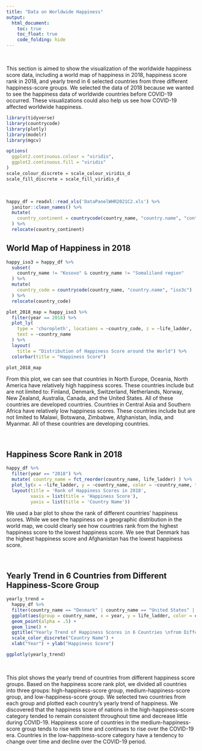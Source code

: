 ```yaml
---
title: "Data on Worldwide Happiness"
output: 
  html_document:
    toc: true
    toc_float: true
    code_folding: hide
---
```


<br>

This section is aimed to show the visualization of the worldwide happiness score data, including a world map of happiness in 2018, happiness score rank in 2018, and yearly trend in 6 selected countries from three different happiness-score groups. We selected the data of 2018 because we wanted to see the happiness data of worldwide countries before COVID-19 occurred. These visualizations could also help us see how COVID-19 affected worldwide happiness.

```r
library(tidyverse)
library(countrycode)
library(plotly)
library(modelr)
library(mgcv)

options(
  ggplot2.continuous.colour = "viridis",
  ggplot2.continuous.fill = "viridis"
)
scale_colour_discrete = scale_colour_viridis_d
scale_fill_discrete = scale_fill_viridis_d
```

<br>


```r
happy_df = readxl::read_xls('DataPanelWHR2021C2.xls') %>% 
  janitor::clean_names() %>% 
  mutate(
    country_continent = countrycode(country_name, "country.name", "continent")
  ) %>% 
  relocate(country_continent)
```

## World Map of Happiness in 2018

```r
happy_iso3 = happy_df %>% 
  subset(
    country_name != "Kosovo" & country_name != "Somaliland region"
  ) %>% 
  mutate(
    country_code = countrycode(country_name, "country.name", "iso3c")
  ) %>% 
  relocate(country_code)
```

```r
plot_2018_map = happy_iso3 %>% 
  filter(year == 2018) %>% 
  plot_ly(
    type = 'choropleth', locations = ~country_code, z = ~life_ladder,
    text = ~country_name
  ) %>% 
  layout(
    title = "Distribution of Happiness Score around the World") %>% 
  colorbar(title = "Happiness Score")

plot_2018_map
```

From this plot, we can see that countries in North Europe, Oceania, North America have relatively high happiness scores. These countries include but are not limited to: Finland, Denmark, Switzerland, Netherlands, Norway, New Zealand, Australia, Canada, and the United States. All of these countries are developed countries. Countries in Central Asia and Southern Africa have relatively low happiness scores. These countries include but are not limited to Malawi, Botswana, Zimbabwe, Afghanistan, India, and Myanmar. All of these countries are developing countries.

<br>

## Happiness Score Rank in 2018

```r
happy_df %>% 
  filter(year == "2018") %>% 
  mutate( country_name = fct_reorder(country_name, life_ladder) ) %>% 
  plot_ly(x = ~life_ladder, y = ~country_name, color = ~country_name, type = "bar", colors = "viridis") %>% 
  layout(title = 'Rank of Happiness Scores in 2018',
         xaxis = list(title = 'Happiness Score'), 
         yaxis = list(title = 'Country Name'))
```

We used a bar plot to show the rank of different countries' happiness scores. While we see the happiness on a geographic distribution in the world map, we could clearly see how countries rank from the highest happiness score to the lowest happiness score. We see that Denmark has the highest happiness score and Afghanistan has the lowest happiness score.

<br>

## Yearly Trend in 6 Countries from Different Happiness-Score Group

```r
yearly_trend = 
  happy_df %>% 
  filter(country_name == "Denmark" | country_name == "United States" | country_name == "China" | country_name == "Afghanistan" | country_name == "Mongolia" | country_name == "Haiti") %>% 
  ggplot(aes(group = country_name, x = year, y = life_ladder, color = country_name)) + 
  geom_point(alpha = .5) + 
  geom_line() +
  ggtitle("Yearly Trend of Happiness Scores in 6 Countries \nfrom Different Happiness-Score Group") + 
  scale_color_discrete("Country Name") +
  xlab("Year") + ylab("Happiness Score")

ggplotly(yearly_trend) 
```

<br>

This plot shows the yearly trend of countries from different happiness score groups. Based on the happiness score rank plot, we divided all countries into three groups: high-happiness-score group, medium-happiness-score group, and low-happiness-score group. We selected two countries from each group and plotted each country's yearly trend of happiness. We discovered that the happiness score of nations in the high-happiness-score category tended to remain consistent throughout time and decrease little during COVID-19. Happiness score of countries in the medium-happiness-score group tends to rise with time and continues to rise over the COVID-19 era. Countries in the low-happiness-score category have a tendency to change over time and decline over the COVID-19 period.






